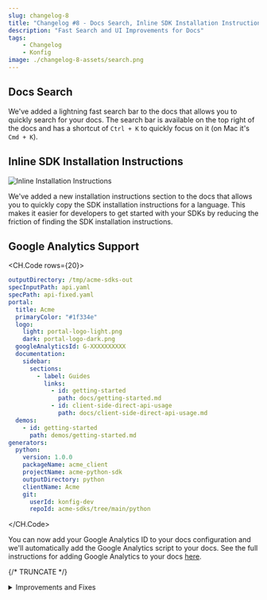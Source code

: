 ```yaml
---
slug: changelog-8
title: "Changelog #8 - Docs Search, Inline SDK Installation Instructions, and Google Analytics Support"
description: "Fast Search and UI Improvements for Docs"
tags:
    - Changelog
    - Konfig
image: ./changelog-8-assets/search.png
---
```


## Docs Search <Flame/>

<Figure caption="Demo of Search Functionality">
<VideoPlayer autoplay url="/video/docs-search.mov"/>
</Figure>

We've added a lightning fast search bar to the docs that allows you to quickly
search for your docs. The search bar is available on the top right of the docs
and has a shortcut of `Ctrl + K` to quickly focus on it (on Mac it's `Cmd + K`).

## Inline SDK Installation Instructions

![Inline Installation Instructions](./changelog-8-assets/installation.png)

We've added a new installation instructions section to the docs that allows you
to quickly copy the SDK installation instructions for a language. This makes it
easier for developers to get started with your SDKs by reducing the friction of
finding the SDK installation instructions.


## Google Analytics Support

<CH.Code rows={20}>
```yaml konfig.yaml focus=4,10
outputDirectory: /tmp/acme-sdks-out
specInputPath: api.yaml
specPath: api-fixed.yaml
portal:
  title: Acme
  primaryColor: "#1f334e"
  logo:
    light: portal-logo-light.png
    dark: portal-logo-dark.png
  googleAnalyticsId: G-XXXXXXXXXX
  documentation:
    sidebar:
      sections:
        - label: Guides
          links:
            - id: getting-started
              path: docs/getting-started.md
            - id: client-side-direct-api-usage
              path: docs/client-side-direct-api-usage.md
  demos:
    - id: getting-started
      path: demos/getting-started.md
generators:
  python:
    version: 1.0.0
    packageName: acme_client
    projectName: acme-python-sdk
    outputDirectory: python
    clientName: Acme
    git:
      userId: konfig-dev
      repoId: acme-sdks/tree/main/python
```
</CH.Code>

You can now add your Google Analytics ID to your docs configuration and we'll
automatically add the Google Analytics script to your docs. See the full instructions for
adding Google Analytics to your docs [here](/docs/portal/tutorials/configuring-google-analytics).

{/* TRUNCATE */}

<details>
<summary>Improvements and Fixes</summary>
- Lots of quality assurance improvements for our SDK generators (blog post incoming regarding our testing infrastructure)
- Fix `defaultChangesetBumpType` bug
- Remove dependency on existence of `konfig.yaml` when running `konfig lint`
- Handle submodules for Swift SDK
- Throw helpful error message when `konfig.yaml` is not configured when revalidating portal
- Fix some return models not being generated in documentation for TypeScript SDK
- Fix backward incompatability in Python SDK when using new Pydantic models
- Allow default timeout to be configurable for async Python SDK usage
- Fix UI in scroll area for Docs
- Fix styling of search button mobile screens
- Fix conflict between records with same ID in search index
- Fix bug in generation of cURL command in API reference page
- Fix TypeScript SDK to work with file uploads in Node 18+
- Allow for configuration of bump type for automation at the generator level
- Add logging before error regarding dirty git respitory in konfig publish
- Fix issue with poetry.lock causing automation to fail
- Add ability to render snippet at the top of Python SDK README.md
- More testing and reliability of latest Pydantic response models in Python SDK
- Show full URL of endpoint in API Reference page
</details>